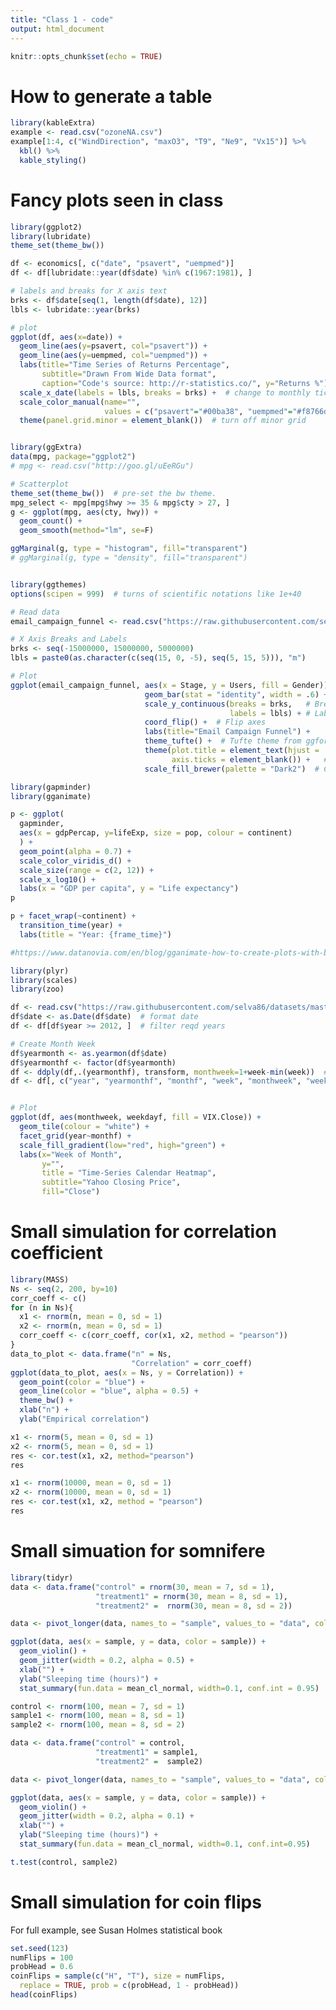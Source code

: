 ```yaml
---
title: "Class 1 - code"
output: html_document
---
```


```r
knitr::opts_chunk$set(echo = TRUE)
```

# How to generate a table

```r
library(kableExtra)
example <- read.csv("ozoneNA.csv")
example[1:4, c("WindDirection", "maxO3", "T9", "Ne9", "Vx15")] %>%
  kbl() %>%
  kable_styling()
```

# Fancy plots seen in class


```r
library(ggplot2)
library(lubridate)
theme_set(theme_bw())

df <- economics[, c("date", "psavert", "uempmed")]
df <- df[lubridate::year(df$date) %in% c(1967:1981), ]

# labels and breaks for X axis text
brks <- df$date[seq(1, length(df$date), 12)]
lbls <- lubridate::year(brks)

# plot
ggplot(df, aes(x=date)) + 
  geom_line(aes(y=psavert, col="psavert")) + 
  geom_line(aes(y=uempmed, col="uempmed")) + 
  labs(title="Time Series of Returns Percentage", 
       subtitle="Drawn From Wide Data format", 
       caption="Code's source: http://r-statistics.co/", y="Returns %") +  # title and caption
  scale_x_date(labels = lbls, breaks = brks) +  # change to monthly ticks and labels
  scale_color_manual(name="", 
                     values = c("psavert"="#00ba38", "uempmed"="#f8766d")) +  # line color
  theme(panel.grid.minor = element_blank())  # turn off minor grid


library(ggExtra)
data(mpg, package="ggplot2")
# mpg <- read.csv("http://goo.gl/uEeRGu")

# Scatterplot
theme_set(theme_bw())  # pre-set the bw theme.
mpg_select <- mpg[mpg$hwy >= 35 & mpg$cty > 27, ]
g <- ggplot(mpg, aes(cty, hwy)) + 
  geom_count() + 
  geom_smooth(method="lm", se=F)

ggMarginal(g, type = "histogram", fill="transparent")
# ggMarginal(g, type = "density", fill="transparent")


library(ggthemes)
options(scipen = 999)  # turns of scientific notations like 1e+40

# Read data
email_campaign_funnel <- read.csv("https://raw.githubusercontent.com/selva86/datasets/master/email_campaign_funnel.csv")

# X Axis Breaks and Labels 
brks <- seq(-15000000, 15000000, 5000000)
lbls = paste0(as.character(c(seq(15, 0, -5), seq(5, 15, 5))), "m")

# Plot
ggplot(email_campaign_funnel, aes(x = Stage, y = Users, fill = Gender)) +   # Fill column
                              geom_bar(stat = "identity", width = .6) +   # draw the bars
                              scale_y_continuous(breaks = brks,   # Breaks
                                                 labels = lbls) + # Labels
                              coord_flip() +  # Flip axes
                              labs(title="Email Campaign Funnel") +
                              theme_tufte() +  # Tufte theme from ggfortify
                              theme(plot.title = element_text(hjust = .5), 
                                    axis.ticks = element_blank()) +   # Centre plot title
                              scale_fill_brewer(palette = "Dark2")  # Color palette
```





```r
library(gapminder)
library(gganimate)

p <- ggplot(
  gapminder, 
  aes(x = gdpPercap, y=lifeExp, size = pop, colour = continent)
  ) +
  geom_point(alpha = 0.7) +
  scale_color_viridis_d() +
  scale_size(range = c(2, 12)) +
  scale_x_log10() +
  labs(x = "GDP per capita", y = "Life expectancy")
p
```


```r
p + facet_wrap(~continent) +
  transition_time(year) +
  labs(title = "Year: {frame_time}")

#https://www.datanovia.com/en/blog/gganimate-how-to-create-plots-with-beautiful-animation-in-r/
```



```r
library(plyr)
library(scales)
library(zoo)

df <- read.csv("https://raw.githubusercontent.com/selva86/datasets/master/yahoo.csv")
df$date <- as.Date(df$date)  # format date
df <- df[df$year >= 2012, ]  # filter reqd years

# Create Month Week
df$yearmonth <- as.yearmon(df$date)
df$yearmonthf <- factor(df$yearmonth)
df <- ddply(df,.(yearmonthf), transform, monthweek=1+week-min(week))  # compute week number of month
df <- df[, c("year", "yearmonthf", "monthf", "week", "monthweek", "weekdayf", "VIX.Close")]


# Plot
ggplot(df, aes(monthweek, weekdayf, fill = VIX.Close)) + 
  geom_tile(colour = "white") + 
  facet_grid(year~monthf) + 
  scale_fill_gradient(low="red", high="green") +
  labs(x="Week of Month",
       y="",
       title = "Time-Series Calendar Heatmap", 
       subtitle="Yahoo Closing Price", 
       fill="Close")

```


# Small simulation for correlation coefficient

```r
library(MASS)
Ns <- seq(2, 200, by=10)
corr_coeff <- c()
for (n in Ns){
  x1 <- rnorm(n, mean = 0, sd = 1)
  x2 <- rnorm(n, mean = 0, sd = 1)
  corr_coeff <- c(corr_coeff, cor(x1, x2, method = "pearson"))
}
data_to_plot <- data.frame("n" = Ns,
                           "Correlation" = corr_coeff)
ggplot(data_to_plot, aes(x = Ns, y = Correlation)) +
  geom_point(color = "blue") +
  geom_line(color = "blue", alpha = 0.5) +
  theme_bw() +
  xlab("n") +
  ylab("Empirical correlation")
```


```r
x1 <- rnorm(5, mean = 0, sd = 1)
x2 <- rnorm(5, mean = 0, sd = 1)
res <- cor.test(x1, x2, method="pearson")
res
```

```r
x1 <- rnorm(10000, mean = 0, sd = 1)
x2 <- rnorm(10000, mean = 0, sd = 1)
res <- cor.test(x1, x2, method = "pearson")
res
```



# Small simuation for somnifere

```r
library(tidyr)
data <- data.frame("control" = rnorm(30, mean = 7, sd = 1),
                   "treatment1" = rnorm(30, mean = 8, sd = 1),
                   "treatment2" =  rnorm(30, mean = 8, sd = 2))

data <- pivot_longer(data, names_to = "sample", values_to = "data", cols = c("control", "treatment1", "treatment2"))

ggplot(data, aes(x = sample, y = data, color = sample)) +
  geom_violin() +
  geom_jitter(width = 0.2, alpha = 0.5) +
  xlab("") +
  ylab("Sleeping time (hours)") +  
  stat_summary(fun.data = mean_cl_normal, width=0.1, conf.int = 0.95)
```


```r
control <- rnorm(100, mean = 7, sd = 1)
sample1 <- rnorm(100, mean = 8, sd = 1)
sample2 <- rnorm(100, mean = 8, sd = 2)

data <- data.frame("control" = control,
                   "treatment1" = sample1,
                   "treatment2" =  sample2)

data <- pivot_longer(data, names_to = "sample", values_to = "data", cols = c("control", "treatment1", "treatment2"))

ggplot(data, aes(x = sample, y = data, color = sample)) +
  geom_violin() +
  geom_jitter(width = 0.2, alpha = 0.1) +
  xlab("") +
  ylab("Sleeping time (hours)") +  
  stat_summary(fun.data = mean_cl_normal, width=0.1, conf.int=0.95)
```


```r
t.test(control, sample2)
```


# Small simulation for coin flips

For full example, see Susan Holmes statistical book

```r
set.seed(123)
numFlips = 100
probHead = 0.6
coinFlips = sample(c("H", "T"), size = numFlips,
  replace = TRUE, prob = c(probHead, 1 - probHead))
head(coinFlips)
```


